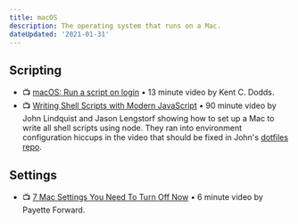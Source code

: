 ```yaml
---
title: macOS
description: The operating system that runs on a Mac.
dateUpdated: '2021-01-31'
---
```


## Scripting

- 📺 [macOS: Run a script on login](https://m.youtube.com/watch?v=mOXo-Yjr800) • 13 minute video by Kent C. Dodds.
- 📺 [Writing Shell Scripts with Modern JavaScript](https://m.youtube.com/watch?v=sZ-OHEvevEs) • 90 minute video by John Lindquist and Jason Lengstorf showing how to set up a Mac to write all shell scripts using node. They ran into environment configuration hiccups in the video that should be fixed in John's [dotfiles repo](https://github.com/jlengstorf/dotfiles/tree/main/.js).

## Settings

- 📺 [7 Mac Settings You Need To Turn Off Now](https://m.youtube.com/watch?v=nSbAn2ZLPI8) • 6 minute video by Payette Forward.
